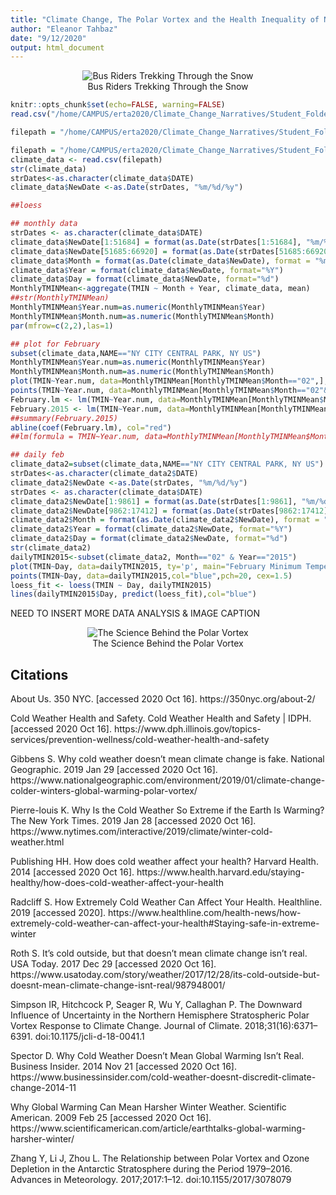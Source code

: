 ```yaml
---
title: "Climate Change, The Polar Vortex and the Health Inequality of New Yorkers"
author: "Eleanor Tahbaz"
date: "9/12/2020"
output: html_document
---
```

<center>
![Bus Riders Trekking Through the Snow](images/Bus_Riders.jpg)
</center>


```r
knitr::opts_chunk$set(echo=FALSE, warning=FALSE)
read.csv("/home/CAMPUS/erta2020/Climate_Change_Narratives/Student_Folders/Tahbaz/Project1/EleanorTahbaz_NY,NY region_data.csv")

```

```r
filepath = "/home/CAMPUS/erta2020/Climate_Change_Narratives/Student_Folders/Tahbaz/Project1/EleanorTahbaz_NY,NY region_data.csv"

filepath = "/home/CAMPUS/erta2020/Climate_Change_Narratives/Student_Folders/Tahbaz/Project1/EleanorTahbaz_NY,NY region_data.csv"
climate_data <- read.csv(filepath)
str(climate_data)
strDates<-as.character(climate_data$DATE)
climate_data$NewDate <-as.Date(strDates, "%m/%d/%y")

##loess
```


```r
## monthly data
strDates <- as.character(climate_data$DATE)
climate_data$NewDate[1:51684] = format(as.Date(strDates[1:51684], "%m/%d/%y"), "19%y-%m-%d") 
climate_data$NewDate[51685:66920] = format(as.Date(strDates[51685:66920], "%m/%d/%y"),"20%y-%m-%d") 
climate_data$Month = format(as.Date(climate_data$NewDate), format = "%m")
climate_data$Year = format(climate_data$NewDate, format="%Y")
climate_data$Day = format(climate_data$NewDate, format="%d")
MonthlyTMINMean<-aggregate(TMIN ~ Month + Year, climate_data, mean)
##str(MonthlyTMINMean)
MonthlyTMINMean$Year.num=as.numeric(MonthlyTMINMean$Year)
MonthlyTMINMean$Month.num=as.numeric(MonthlyTMINMean$Month)
par(mfrow=c(2,2),las=1)

## plot for February
subset(climate_data,NAME=="NY CITY CENTRAL PARK, NY US")
MonthlyTMINMean$Year.num=as.numeric(MonthlyTMINMean$Year)
MonthlyTMINMean$Month.num=as.numeric(MonthlyTMINMean$Month)
plot(TMIN~Year.num, data=MonthlyTMINMean[MonthlyTMINMean$Month=="02",],ty='p',pch=20, xlim=c(1990,2020), main="February",xlab="year", ylab="Temperatures in °C", ylim=c(-21,5))
points(TMIN~Year.num, data=MonthlyTMINMean[MonthlyTMINMean$Month=="02"&MonthlyTMINMean$Year==2015,],col="blue",pch=20, cex=1.5)
February.lm <- lm(TMIN~Year.num, data=MonthlyTMINMean[MonthlyTMINMean$Month=="02",])
February.2015 <- lm(TMIN~Year.num, data=MonthlyTMINMean[MonthlyTMINMean$Month=="02"&MonthlyTMINMean$Year!=2015,])
##summary(February.2015)
abline(coef(February.lm), col="red")
##lm(formula = TMIN~Year.num, data=MonthlyTMINMean[MonthlyTMINMean$Month=="02",])

## daily feb
climate_data2=subset(climate_data,NAME=="NY CITY CENTRAL PARK, NY US")
strDates<-as.character(climate_data2$DATE)
climate_data2$NewDate <-as.Date(strDates, "%m/%d/%y")
strDates <- as.character(climate_data$DATE)
climate_data2$NewDate[1:9861] = format(as.Date(strDates[1:9861], "%m/%d/%y"), "19%y-%m-%d") 
climate_data2$NewDate[9862:17412] = format(as.Date(strDates[9862:17412], "%m/%d/%y"),"20%y-%m-%d") 
climate_data2$Month = format(as.Date(climate_data2$NewDate), format = "%m")
climate_data2$Year = format(climate_data2$NewDate, format="%Y")
climate_data2$Day = format(climate_data2$NewDate, format="%d")
str(climate_data2)
dailyTMIN2015<-subset(climate_data2, Month=="02" & Year=="2015")
plot(TMIN~Day, data=dailyTMIN2015, ty='p', main="February Minimum Temperatures in 2015", xlab="Day", ylab = "")
points(TMIN~Day, data=dailyTMIN2015,col="blue",pch=20, cex=1.5)
loess_fit <- loess(TMIN ~ Day, dailyTMIN2015)
lines(dailyTMIN2015$Day, predict(loess_fit),col="blue")


```
 NEED TO INSERT MORE DATA ANALYSIS & IMAGE CAPTION


<center>
![The Science Behind the Polar Vortex](images/Polar_Vortex.jpg)
</center>


## Citations

About Us. 350 NYC. [accessed 2020 Oct 16]. https://350nyc.org/about-2/ 

Cold Weather Health and Safety. Cold Weather Health and Safety | IDPH. [accessed 2020 Oct 16]. https://www.dph.illinois.gov/topics-services/prevention-wellness/cold-weather-health-and-safety 

Gibbens S. Why cold weather doesn't mean climate change is fake. National Geographic. 2019 Jan 29 [accessed 2020 Oct 16]. https://www.nationalgeographic.com/environment/2019/01/climate-change-colder-winters-global-warming-polar-vortex/ 

Pierre-louis K. Why Is the Cold Weather So Extreme if the Earth Is Warming? The New York Times. 2019 Jan 28 [accessed 2020 Oct 16]. https://www.nytimes.com/interactive/2019/climate/winter-cold-weather.html 

Publishing HH. How does cold weather affect your health? Harvard Health. 2014 [accessed 2020 Oct 16]. https://www.health.harvard.edu/staying-healthy/how-does-cold-weather-affect-your-health 

Radcliff S. How Extremely Cold Weather Can Affect Your Health. Healthline. 2019 [accessed 2020]. https://www.healthline.com/health-news/how-extremely-cold-weather-can-affect-your-health#Staying-safe-in-extreme-winter 

Roth S. It's cold outside, but that doesn't mean climate change isn't real. USA Today. 2017 Dec 29 [accessed 2020 Oct 16]. https://www.usatoday.com/story/weather/2017/12/28/its-cold-outside-but-doesnt-mean-climate-change-isnt-real/987948001/ 

Simpson IR, Hitchcock P, Seager R, Wu Y, Callaghan P. The Downward Influence of Uncertainty in the Northern Hemisphere Stratospheric Polar Vortex Response to Climate Change. Journal of Climate. 2018;31(16):6371–6391. doi:10.1175/jcli-d-18-0041.1 

Spector D. Why Cold Weather Doesn't Mean Global Warming Isn't Real. Business Insider. 2014 Nov 21 [accessed 2020 Oct 16]. https://www.businessinsider.com/cold-weather-doesnt-discredit-climate-change-2014-11 

Why Global Warming Can Mean Harsher Winter Weather. Scientific American. 2009 Feb 25 [accessed 2020 Oct 16]. https://www.scientificamerican.com/article/earthtalks-global-warming-harsher-winter/ 

Zhang Y, Li J, Zhou L. The Relationship between Polar Vortex and Ozone Depletion in the Antarctic Stratosphere during the Period 1979–2016. Advances in Meteorology. 2017;2017:1–12. doi:10.1155/2017/3078079 

